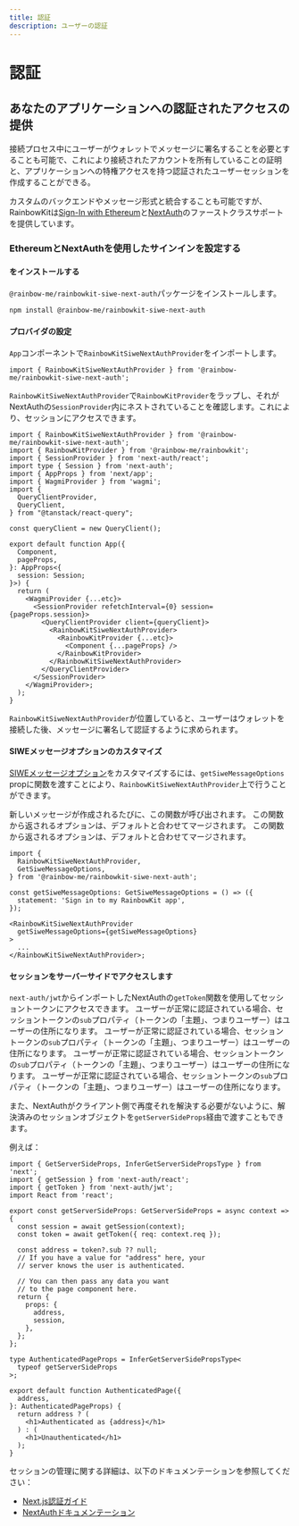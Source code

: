 ```yaml
---
title: 認証
description: ユーザーの認証
---
```


# 認証

## あなたのアプリケーションへの認証されたアクセスの提供

接続プロセス中にユーザーがウォレットでメッセージに署名することを必要とすることも可能で、これにより接続されたアカウントを所有していることの証明と、アプリケーションへの特権アクセスを持つ認証されたユーザーセッションを作成することができる。

カスタムのバックエンドやメッセージ形式と統合することも可能ですが、RainbowKitは[Sign-In with Ethereum](https://login.xyz)と[NextAuth](https://next-auth.js.org)のファーストクラスサポートを提供しています。

### EthereumとNextAuthを使用したサインインを設定する

#### をインストールする

`@rainbow-me/rainbowkit-siwe-next-auth`パッケージをインストールします。

```bash
npm install @rainbow-me/rainbowkit-siwe-next-auth
```

#### プロバイダの設定

`App`コンポーネントで`RainbowKitSiweNextAuthProvider`をインポートします。

```tsx
import { RainbowKitSiweNextAuthProvider } from '@rainbow-me/rainbowkit-siwe-next-auth';
```

`RainbowKitSiweNextAuthProvider`で`RainbowKitProvider`をラップし、それがNextAuthの`SessionProvider`内にネストされていることを確認します。これにより、セッションにアクセスできます。

```tsx
import { RainbowKitSiweNextAuthProvider } from '@rainbow-me/rainbowkit-siwe-next-auth';
import { RainbowKitProvider } from '@rainbow-me/rainbowkit';
import { SessionProvider } from 'next-auth/react';
import type { Session } from 'next-auth';
import { AppProps } from 'next/app';
import { WagmiProvider } from 'wagmi';
import {
  QueryClientProvider,
  QueryClient,
} from "@tanstack/react-query";

const queryClient = new QueryClient();

export default function App({
  Component,
  pageProps,
}: AppProps<{
  session: Session;
}>) {
  return (
    <WagmiProvider {...etc}>
      <SessionProvider refetchInterval={0} session={pageProps.session}>
        <QueryClientProvider client={queryClient}>
          <RainbowKitSiweNextAuthProvider>
            <RainbowKitProvider {...etc}>
              <Component {...pageProps} />
            </RainbowKitProvider>
          </RainbowKitSiweNextAuthProvider>
        </QueryClientProvider>
      </SessionProvider>
    </WagmiProvider>;
  );
}
```

`RainbowKitSiweNextAuthProvider`が位置していると、ユーザーはウォレットを接続した後、メッセージに署名して認証するように求められます。

#### SIWEメッセージオプションのカスタマイズ

[SIWEメッセージオプション](https://viem.sh/docs/siwe/utilities/createSiweMessage#parameters)をカスタマイズするには、`getSiweMessageOptions` propに関数を渡すことにより、`RainbowKitSiweNextAuthProvider`上で行うことができます。

新しいメッセージが作成されるたびに、この関数が呼び出されます。 この関数から返されるオプションは、デフォルトと合わせてマージされます。 この関数から返されるオプションは、デフォルトと合わせてマージされます。

```tsx
import {
  RainbowKitSiweNextAuthProvider,
  GetSiweMessageOptions,
} from '@rainbow-me/rainbowkit-siwe-next-auth';

const getSiweMessageOptions: GetSiweMessageOptions = () => ({
  statement: 'Sign in to my RainbowKit app',
});

<RainbowKitSiweNextAuthProvider
  getSiweMessageOptions={getSiweMessageOptions}
>
  ...
</RainbowKitSiweNextAuthProvider>;
```

#### セッションをサーバーサイドでアクセスします

`next-auth/jwt`からインポートしたNextAuthの`getToken`関数を使用してセッショントークンにアクセスできます。 ユーザーが正常に認証されている場合、セッショントークンの`sub`プロパティ（トークンの「主題」、つまりユーザー）はユーザーの住所になります。 ユーザーが正常に認証されている場合、セッショントークンの`sub`プロパティ（トークンの「主題」、つまりユーザー）はユーザーの住所になります。 ユーザーが正常に認証されている場合、セッショントークンの`sub`プロパティ（トークンの「主題」、つまりユーザー）はユーザーの住所になります。 ユーザーが正常に認証されている場合、セッショントークンの`sub`プロパティ（トークンの「主題」、つまりユーザー）はユーザーの住所になります。

また、NextAuthがクライアント側で再度それを解決する必要がないように、解決済みのセッションオブジェクトを`getServerSideProps`経由で渡すこともできます。

例えば：

```tsx
import { GetServerSideProps, InferGetServerSidePropsType } from 'next';
import { getSession } from 'next-auth/react';
import { getToken } from 'next-auth/jwt';
import React from 'react';

export const getServerSideProps: GetServerSideProps = async context => {
  const session = await getSession(context);
  const token = await getToken({ req: context.req });

  const address = token?.sub ?? null;
  // If you have a value for "address" here, your
  // server knows the user is authenticated.

  // You can then pass any data you want
  // to the page component here.
  return {
    props: {
      address,
      session,
    },
  };
};

type AuthenticatedPageProps = InferGetServerSidePropsType<
  typeof getServerSideProps
>;

export default function AuthenticatedPage({
  address,
}: AuthenticatedPageProps) {
  return address ? (
    <h1>Authenticated as {address}</h1>
  ) : (
    <h1>Unauthenticated</h1>
  );
}
```

セッションの管理に関する詳細は、以下のドキュメンテーションを参照してください：

- [Next.js認証ガイド](https://nextjs.org/docs/authentication)
- [NextAuthドキュメンテーション](https://next-auth.js.org)
